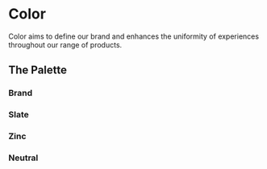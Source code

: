 
# Color

Color aims to define our brand and enhances the uniformity of experiences throughout our range of products.


## The Palette


### Brand
<ColorCardListNew />

### Slate
<ColorCardListNew />

### Zinc
<ColorCardListNew />

### Neutral
<ColorCardListNew />